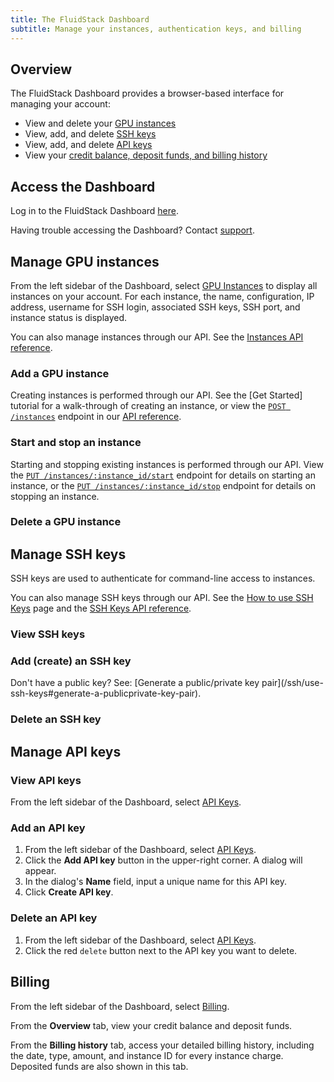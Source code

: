 ---
title: The FluidStack Dashboard
subtitle: Manage your instances, authentication keys, and billing
---
## Overview

The FluidStack Dashboard provides a browser-based interface for managing your account:

- View and delete your [GPU instances](#manage-gpu-instances)
- View, add, and delete [SSH keys](#manage-ssh-keys)
- View, add, and delete [API keys](#manage-api-keys)
- View your [credit balance, deposit funds, and billing history](#billing)

## Access the Dashboard

Log in to the FluidStack Dashboard [here](https://dashboard.fluidstack.io/).

Having trouble accessing the Dashboard? Contact [support](mailto:support@fluidstack.io).

## Manage GPU instances

From the left sidebar of the Dashboard, select [GPU Instances](https://dashboard.fluidstack.io/dashboard/instances) to display all instances on your account. For each instance, the name, configuration, IP address, username for SSH login, associated SSH keys, SSH port, and instance status is displayed.

<Note>You can also manage instances through our API. See the [Instances API reference](/api-reference/instances).</Note>

### Add a GPU instance

Creating instances is performed through our API. See the [Get Started] tutorial for a walk-through of creating an instance, or view the [`POST /instances`](/api-reference/create) endpoint in our [API reference](/api-reference).

### Start and stop an instance

Starting and stopping existing instances is performed through our API. View the [`PUT /instances/:instance_id/start`](/api-reference/instances/start) endpoint for details on starting an instance, or the [`PUT /instances/:instance_id/stop`](/api-reference/instances/stop) endpoint for details on stopping an instance.

### Delete a GPU instance

<Markdown src="../snippets/delete-instance-dashboard.mdx" />

## Manage SSH keys

SSH keys are used to authenticate for command-line access to instances.

<Note>You can also manage SSH keys through our API. See the [How to use SSH Keys](/ssh/use-ssh-keys) page and the [SSH Keys API reference](/api-reference/ssh-keys/).</Note>

### View SSH keys

<Markdown src="../snippets/view-ssh-keys-dashboard.mdx" />

### Add (create) an SSH key

<Markdown src="../snippets/add-ssh-key-dashboard.mdx" />

<Tip>
  Don't have a public key? See: [Generate a public/private key pair](/ssh/use-ssh-keys#generate-a-publicprivate-key-pair).
</Tip>

### Delete an SSH key

<Markdown src="../snippets/delete-ssh-key-warning.mdx" />
<Markdown src="../snippets/delete-ssh-key-dashboard.mdx" />

## Manage API keys

### View API keys

From the left sidebar of the Dashboard, select [API Keys](https://dashboard.fluidstack.io/dashboard/api-keys).

### Add an API key

1. From the left sidebar of the Dashboard, select [API Keys](https://dashboard.fluidstack.io/dashboard/api-keys).
2. Click the **Add API key** button in the upper-right corner. A dialog will appear.
3. In the dialog's **Name** field, input a unique name for this API key. 
5. Click **Create API key**.

### Delete an API key

1. From the left sidebar of the Dashboard, select [API Keys](https://dashboard.fluidstack.io/dashboard/api-keys).
2. Click the red `delete` button next to the API key you want to delete.

## Billing

From the left sidebar of the Dashboard, select [Billing](https://dashboard.fluidstack.io/dashboard/billing).

From the **Overview** tab, view your credit balance and deposit funds. 

From the **Billing history** tab, access your detailed billing history, including the date, type, amount, and instance ID for every instance charge. Deposited funds are also shown in this tab.


